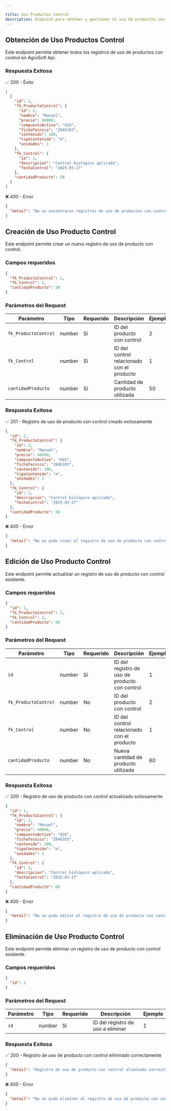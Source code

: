 ```yaml
---

title: Uso Productos Control  
description: Endpoint para obtener y gestionar el uso de productos con control en AgroSoft Api  
---  
```



<ApiBaseBanner  
  method="GET"  
  path="/usoproductosControl"  
  baseUrl="http://127.0.0.1:8000"  
/>  

## Obtención de Uso Productos Control  

Este endpoint permite obtener todos los registros de uso de productos con control en AgroSoft Api.  

### Respuesta Exitosa  

✅ 200 - Éxito  
```json  
[  
  {  
    "id": 1,  
    "fk_ProductoControl": {  
      "id": 2,  
      "nombre": "Manuel",  
      "precio": 40000,  
      "compuestoActivo": "H2O",  
      "fichaTecnica": "2846103",  
      "contenido": 100,  
      "tipoContenido": "m",  
      "unidades": 1  
    },  
    "fk_Control": {  
      "id": 1,  
      "descripcion": "Control biológico aplicado",  
      "fechaControl": "2025-03-27"  
    },  
    "cantidadProducto": 50  
  }  
]  
```  

❌ 400 - Error  
```json  
{  
  "detail": "No se encontraron registros de uso de productos con control"  
}  
```  

<ApiBaseBanner  
  method="POST"  
  path="/usoproductosControl"  
  baseUrl="http://127.0.0.1:8000"  
/>  

## Creación de Uso Producto Control  

Este endpoint permite crear un nuevo registro de uso de producto con control.  

### Campos requeridos  

```json  
{  
  "fk_ProductoControl": 2,  
  "fk_Control": 1,  
  "cantidadProducto": 50  
}  
```  

### Parámetros del Request  

| Parámetro         | Tipo    | Requerido | Descripción                                  | Ejemplo   |  
|-------------------|---------|-----------|----------------------------------------------|-----------|  
| `fk_ProductoControl` | number  | Sí        | ID del producto con control                  | 2         |  
| `fk_Control`         | number  | Sí        | ID del control relacionado con el producto   | 1         |  
| `cantidadProducto`   | number  | Sí        | Cantidad de producto utilizada               | 50        |  

### Respuesta Exitosa  

✅ 201 - Registro de uso de producto con control creado exitosamente  
```json  
{  
  "id": 2,  
  "fk_ProductoControl": {  
    "id": 2,  
    "nombre": "Manuel",  
    "precio": 40000,  
    "compuestoActivo": "H2O",  
    "fichaTecnica": "2846103",  
    "contenido": 100,  
    "tipoContenido": "m",  
    "unidades": 1  
  },  
  "fk_Control": {  
    "id": 1,  
    "descripcion": "Control biológico aplicado",  
    "fechaControl": "2025-03-27"  
  },  
  "cantidadProducto": 50  
}  
```  

❌ 400 - Error  
```json  
{  
  "detail": "No se pudo crear el registro de uso de producto con control"  
}  
```  

<ApiBaseBanner  
  method="PATCH"  
  path="/usoproductosControl/:id"  
  baseUrl="http://127.0.0.1:8000"  
/>  

## Edición de Uso Producto Control  

Este endpoint permite actualizar un registro de uso de producto con control existente.  

### Campos requeridos  

```json  
{  
  "id": 1,  
  "fk_ProductoControl": 2,  
  "fk_Control": 1,  
  "cantidadProducto": 60  
}  
```  

### Parámetros del Request  

| Parámetro         | Tipo    | Requerido | Descripción                                  | Ejemplo   |  
|-------------------|---------|-----------|----------------------------------------------|-----------|  
| `id`              | number  | Sí        | ID del registro de uso de producto con control | 1         |  
| `fk_ProductoControl` | number  | No        | ID del producto con control                  | 2         |  
| `fk_Control`         | number  | No        | ID del control relacionado con el producto   | 1         |  
| `cantidadProducto`   | number  | No        | Nueva cantidad de producto utilizada         | 60        |  

### Respuesta Exitosa  

✅ 200 - Registro de uso de producto con control actualizado exitosamente  
```json  
{  
  "id": 1,  
  "fk_ProductoControl": {  
    "id": 2,  
    "nombre": "Manuel",  
    "precio": 40000,  
    "compuestoActivo": "H2O",  
    "fichaTecnica": "2846103",  
    "contenido": 100,  
    "tipoContenido": "m",  
    "unidades": 1  
  },  
  "fk_Control": {  
    "id": 1,  
    "descripcion": "Control biológico aplicado",  
    "fechaControl": "2025-03-27"  
  },  
  "cantidadProducto": 60  
}  
```  

❌ 400 - Error  
```json  
{  
  "detail": "No se pudo editar el registro de uso de producto con control"  
}  
```  

<ApiBaseBanner  
  method="DELETE"  
  path="/usoproductosControl/:id"  
  baseUrl="http://127.0.0.1:8000"  
/>  

## Eliminación de Uso Producto Control  

Este endpoint permite eliminar un registro de uso de producto con control existente.  

### Campos requeridos  

```json  
{  
  "id": 1  
}  
```  

### Parámetros del Request  

| Parámetro | Tipo    | Requerido | Descripción                         | Ejemplo |  
|-----------|---------|-----------|-------------------------------------|---------|  
| `id`      | number  | Sí        | ID del registro de uso a eliminar   | 1       |  

### Respuesta Exitosa  

✅ 200 - Registro de uso de producto con control eliminado correctamente  
```json  
{  
  "detail": "Registro de uso de producto con control eliminado correctamente"  
}  
```  

❌ 400 - Error  
```json  
{  
  "detail": "No se pudo eliminar el registro de uso de producto con control"  
}  
```  


